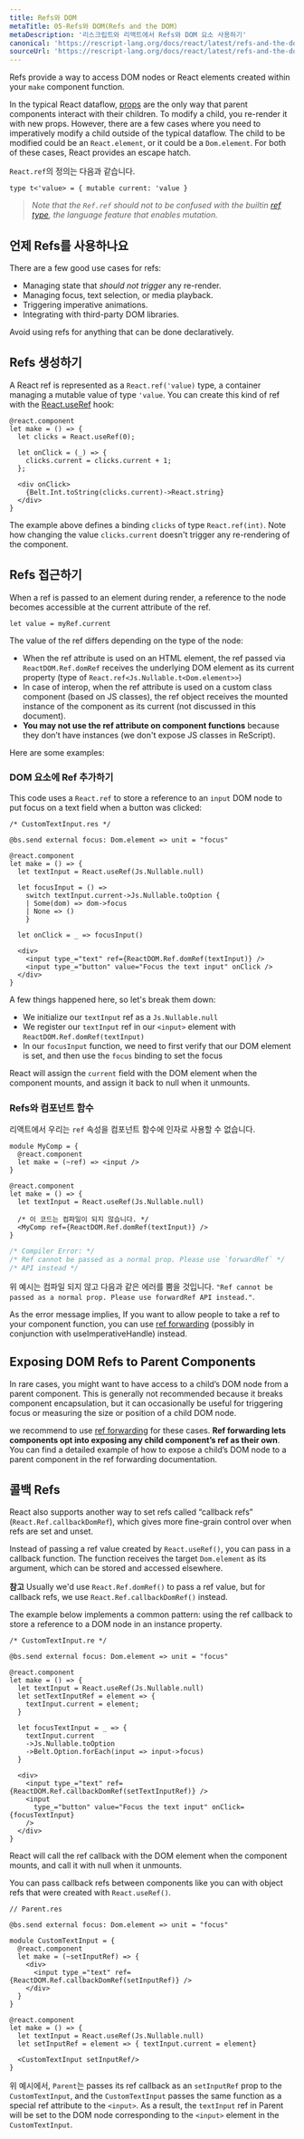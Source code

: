```yaml
---
title: Refs와 DOM
metaTitle: 05-Refs와 DOM(Refs and the DOM)
metaDescription: '리스크립트와 리액트에서 Refs와 DOM 요소 사용하기'
canonical: 'https://rescript-lang.org/docs/react/latest/refs-and-the-dom'
sourceUrl: 'https://rescript-lang.org/docs/react/latest/refs-and-the-dom'
---
```


Refs provide a way to access DOM nodes or React elements created within your `make` component function.

In the typical React dataflow, [props](./components-and-props) are the only way that parent components interact with their children. To modify a child, you re-render it with new props. However, there are a few cases where you need to imperatively modify a child outside of the typical dataflow. The child to be modified could be an `React.element`, or it could be a `Dom.element`. For both of these cases, React provides an escape hatch.

`React.ref`의 정의는 다음과 같습니다.

```reason
type t<'value> = { mutable current: 'value }
```

> _Note that the `Ref.ref` should not to be confused with the builtin [ref type](/docs/manual/latest/mutation), the language feature that enables mutation._

## 언제 Refs를 사용하나요

There are a few good use cases for refs:

- Managing state that _should not trigger_ any re-render.
- Managing focus, text selection, or media playback.
- Triggering imperative animations.
- Integrating with third-party DOM libraries.

Avoid using refs for anything that can be done declaratively.

## Refs 생성하기

A React ref is represented as a `React.ref('value)` type, a container managing a mutable value of type `'value`. You can create this kind of ref with the [React.useRef](./hooks-ref) hook:

```reason
@react.component
let make = () => {
  let clicks = React.useRef(0);

  let onClick = (_) => {
    clicks.current = clicks.current + 1;
  };

  <div onClick>
    {Belt.Int.toString(clicks.current)->React.string}
  </div>
}
```

The example above defines a binding `clicks` of type `React.ref(int)`. Note how changing the value `clicks.current` doesn't trigger any re-rendering of the component.

## Refs 접근하기

When a ref is passed to an element during render, a reference to the node becomes accessible at the current attribute of the ref.

```reason
let value = myRef.current
```

The value of the ref differs depending on the type of the node:

- When the ref attribute is used on an HTML element, the ref passed via `ReactDOM.Ref.domRef` receives the underlying DOM element as its current property (type of `React.ref<Js.Nullable.t<Dom.element>>`)
- In case of interop, when the ref attribute is used on a custom class component (based on JS classes), the ref object receives the mounted instance of the component as its current (not discussed in this document).
- **You may not use the ref attribute on component functions** because they don’t have instances (we don't expose JS classes in ReScript).

Here are some examples:

### DOM 요소에 Ref 추가하기

This code uses a `React.ref` to store a reference to an `input` DOM node to put focus on a text field when a button was clicked:

```reason
/* CustomTextInput.res */

@bs.send external focus: Dom.element => unit = "focus"

@react.component
let make = () => {
  let textInput = React.useRef(Js.Nullable.null)

  let focusInput = () =>
    switch textInput.current->Js.Nullable.toOption {
    | Some(dom) => dom->focus
    | None => ()
    }

  let onClick = _ => focusInput()

  <div>
    <input type_="text" ref={ReactDOM.Ref.domRef(textInput)} />
    <input type_="button" value="Focus the text input" onClick />
  </div>
}
```

A few things happened here, so let's break them down:

- We initialize our `textInput` ref as a `Js.Nullable.null`
- We register our `textInput` ref in our `<input>` element with `ReactDOM.Ref.domRef(textInput)`
- In our `focusInput` function, we need to first verify that our DOM element is set, and then use the `focus` binding to set the focus

React will assign the `current` field with the DOM element when the component mounts, and assign it back to null when it unmounts.

### Refs와 컴포넌트 함수

리액트에서 우리는 `ref` 속성을 컴포넌트 함수에 인자로 사용할 수 없습니다.

```reason
module MyComp = {
  @react.component
  let make = (~ref) => <input />
}

@react.component
let make = () => {
  let textInput = React.useRef(Js.Nullable.null)

  /* 이 코드는 컴파일이 되지 않습니다. */
  <MyComp ref={ReactDOM.Ref.domRef(textInput)} />
}
```

```js
/* Compiler Error: */
/* Ref cannot be passed as a normal prop. Please use `forwardRef` */
/* API instead */
```

위 예시는 컴파일 되지 않고 다음과 같은 에러를 뿜을 것입니다. `"Ref cannot be passed as a normal prop. Please use forwardRef API instead."`.

As the error message implies, If you want to allow people to take a ref to your component function, you can use [ref forwarding](./forwarding-refs) (possibly in conjunction with useImperativeHandle) instead.

## Exposing DOM Refs to Parent Components

In rare cases, you might want to have access to a child’s DOM node from a parent component. This is generally not recommended because it breaks component encapsulation, but it can occasionally be useful for triggering focus or measuring the size or position of a child DOM node.

we recommend to use [ref forwarding](./forwarding-refs) for these cases. **Ref forwarding lets components opt into exposing any child component’s ref as their own**. You can find a detailed example of how to expose a child’s DOM node to a parent component in the ref forwarding documentation.

## 콜백 Refs

React also supports another way to set refs called “callback refs” (`React.Ref.callbackDomRef`), which gives more fine-grain control over when refs are set and unset.

Instead of passing a ref value created by `React.useRef()`, you can pass in a callback function. The function receives the target `Dom.element` as its argument, which can be stored and accessed elsewhere.

**참고** Usually we'd use `React.Ref.domRef()` to pass a ref value, but for callback refs, we use `React.Ref.callbackDomRef()` instead.

The example below implements a common pattern: using the ref callback to store a reference to a DOM node in an instance property.

```reason
/* CustomTextInput.re */

@bs.send external focus: Dom.element => unit = "focus"

@react.component
let make = () => {
  let textInput = React.useRef(Js.Nullable.null)
  let setTextInputRef = element => {
    textInput.current = element;
  }

  let focusTextInput = _ => {
    textInput.current
    ->Js.Nullable.toOption
    ->Belt.Option.forEach(input => input->focus)
  }

  <div>
    <input type_="text" ref={ReactDOM.Ref.callbackDomRef(setTextInputRef)} />
    <input
      type_="button" value="Focus the text input" onClick={focusTextInput}
    />
  </div>
}
```

React will call the ref callback with the DOM element when the component mounts, and call it with null when it unmounts.

You can pass callback refs between components like you can with object refs that were created with `React.useRef()`.

```reason
// Parent.res

@bs.send external focus: Dom.element => unit = "focus"

module CustomTextInput = {
  @react.component
  let make = (~setInputRef) => {
    <div>
      <input type_="text" ref={ReactDOM.Ref.callbackDomRef(setInputRef)} />
    </div>
  }
}

@react.component
let make = () => {
  let textInput = React.useRef(Js.Nullable.null)
  let setInputRef = element => { textInput.current = element}

  <CustomTextInput setInputRef/>
}
```

위 예시에서, `Parent`는 passes its ref callback as an `setInputRef` prop to the `CustomTextInput`, and the `CustomTextInput` passes the same function as a special ref attribute to the `<input>`. As a result, the `textInput` ref in Parent will be set to the DOM node corresponding to the `<input>` element in the `CustomTextInput`.
